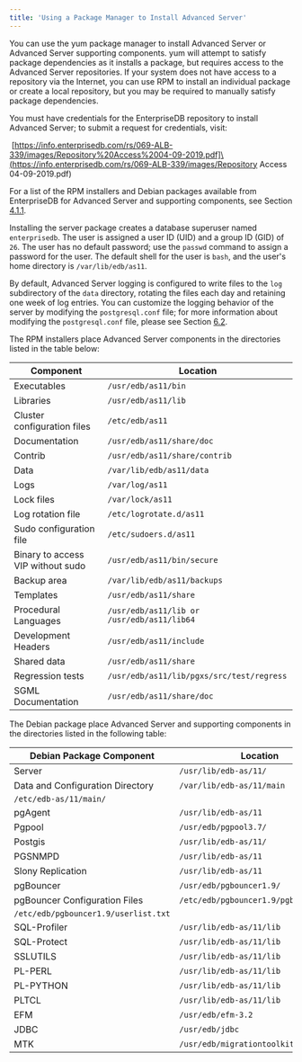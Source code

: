 ```yaml
---
title: 'Using a Package Manager to Install Advanced Server'
---
```


<div
  id="using_a_package_manager_to_install_advanced_server"
  class="registered_link"
></div>

You can use the yum package manager to install Advanced Server or Advanced Server supporting components. yum will attempt to satisfy package dependencies as it installs a package, but requires access to the Advanced Server repositories. If your system does not have access to a repository via the Internet, you can use RPM to install an individual package or create a local repository, but you may be required to manually satisfy package dependencies.

You must have credentials for the EnterpriseDB repository to install Advanced Server; to submit a request for credentials, visit:

​ [https://info.enterprisedb.com/rs/069-ALB-339/images/Repository%20Access%2004-09-2019.pdf]\(<https://info.enterprisedb.com/rs/069-ALB-339/images/Repository> Access 04-09-2019.pdf)

For a list of the RPM installers and Debian packages available from EnterpriseDB for Advanced Server and supporting components, see Section [4.1.1](https://www.enterprisedb.com/edb-docs/d/edb-postgres-advanced-server/installation-getting-started/installation-guide-for-linux/11/EDB_Postgres_Advanced_Server_Installation_Guide_Linux.1.09.html#pID0E0HO0HA).

Installing the server package creates a database superuser named `enterprisedb`. The user is assigned a user ID (UID) and a group ID (GID) of `26`. The user has no default password; use the `passwd` command to assign a password for the user. The default shell for the user is `bash`, and the user's home directory is `/var/lib/edb/as11`.

By default, Advanced Server logging is configured to write files to the `log` subdirectory of the `data` directory, rotating the files each day and retaining one week of log entries. You can customize the logging behavior of the server by modifying the `postgresql.conf` file; for more information about modifying the `postgresql.conf` file, please see Section [6.2](https://www.enterprisedb.com/edb-docs/d/edb-postgres-advanced-server/installation-getting-started/installation-guide-for-linux/11/EDB_Postgres_Advanced_Server_Installation_Guide_Linux.1.26.html#pID0E0BC0HA).

The RPM installers place Advanced Server components in the directories listed in the table below:

| Component                         | Location                                   |
| --------------------------------- | ------------------------------------------ |
| Executables                       | `/usr/edb/as11/bin`                        |
| Libraries                         | `/usr/edb/as11/lib`                        |
| Cluster configuration files       | `/etc/edb/as11`                            |
| Documentation                     | `/usr/edb/as11/share/doc`                  |
| Contrib                           | `/usr/edb/as11/share/contrib`              |
| Data                              | `/var/lib/edb/as11/data`                   |
| Logs                              | `/var/log/as11`                            |
| Lock files                        | `/var/lock/as11`                           |
| Log rotation file                 | `/etc/logrotate.d/as11`                    |
| Sudo configuration file           | `/etc/sudoers.d/as11`                      |
| Binary to access VIP without sudo | `/usr/edb/as11/bin/secure`                 |
| Backup area                       | `/var/lib/edb/as11/backups`                |
| Templates                         | `/usr/edb/as11/share`                      |
| Procedural Languages              | `/usr/edb/as11/lib or /usr/edb/as11/lib64` |
| Development Headers               | `/usr/edb/as11/include`                    |
| Shared data                       | `/usr/edb/as11/share`                      |
| Regression tests                  | `/usr/edb/as11/lib/pgxs/src/test/regress`  |
| SGML Documentation                | `/usr/edb/as11/share/doc`                  |

The Debian package place Advanced Server and supporting components in the directories listed in the following table:

| Debian Package Component             | Location                              |
| ------------------------------------ | ------------------------------------- |
| Server                               | `/usr/lib/edb-as/11/`                 |
| Data and Configuration Directory     | `/var/lib/edb-as/11/main`             |
| `/etc/edb-as/11/main/`               |                                       |
| pgAgent                              | `/usr/lib/edb-as/11`                  |
| Pgpool                               | `/usr/edb/pgpool3.7/`                 |
| Postgis                              | `/usr/lib/edb-as/11/`                 |
| PGSNMPD                              | `/usr/lib/edb-as/11`                  |
| Slony Replication                    | `/usr/lib/edb-as/11`                  |
| pgBouncer                            | `/usr/edb/pgbouncer1.9/`              |
| pgBouncer Configuration Files        | `/etc/edb/pgbouncer1.9/pgbouncer.ini` |
| `/etc/edb/pgbouncer1.9/userlist.txt` |                                       |
| SQL-Profiler                         | `/usr/lib/edb-as/11/lib`              |
| SQL-Protect                          | `/usr/lib/edb-as/11/lib`              |
| SSLUTILS                             | `/usr/lib/edb-as/11/lib`              |
| PL-PERL                              | `/usr/lib/edb-as/11/lib`              |
| PL-PYTHON                            | `/usr/lib/edb-as/11/lib`              |
| PLTCL                                | `/usr/lib/edb-as/11/lib`              |
| EFM                                  | `/usr/edb/efm-3.2`                    |
| JDBC                                 | `/usr/edb/jdbc`                       |
| MTK                                  | `/usr/edb/migrationtoolkit/`          |
